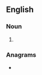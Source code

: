 ==English==

===Noun===
{{head|en|noun plural form}}

# {{plural of|Chewa|lang=en}}

===Anagrams===
* {{l|en|cashew}}